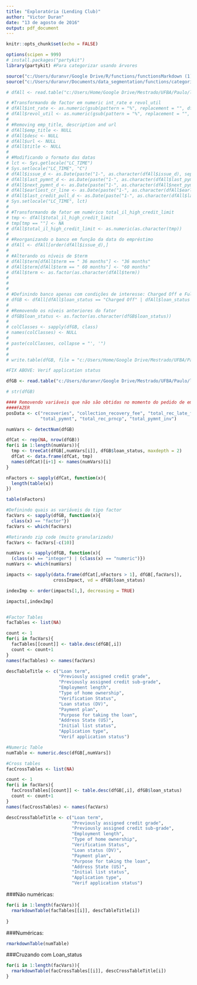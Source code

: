 ```yaml
---
title: "Exploratória (Lending Club)"
author: "Victor Duran"
date: "13 de agosto de 2016"
output: pdf_document
---
```


```r

knitr::opts_chunk$set(echo = FALSE)

options(scipen = 999)
# install.packages("partykit")
library(partykit) #Para categorizar usando árvores

source("c:/Users/duranvr/Google Drive/R/functions/functionsMarkdown (1).R", encoding = "UTF-8")
source("c:/Users/duranvr/Documents/data_segmentation/functions/categorize_impact.R", encoding = "UTF-8")
```


```r

# dfAll <- read.table("c:/Users/Home/Google Drive/Mestrado/UFBA/Paulo/lending club data/loanAll.csv", header = TRUE, sep = ";", encoding = "UTF-8")

# #Transformando de factor em numeric int_rate e revol_util
# dfAll$int_rate <- as.numeric(gsub(pattern = "%", replacement = "", dfAll$int_rate))
# dfAll$revol_util <- as.numeric(gsub(pattern = "%", replacement = "", dfAll$revol_util))
# 
# #Removing emp_title, description and url
# dfAll$emp_title <- NULL
# dfAll$desc <- NULL
# dfAll$url <- NULL
# dfAll$title <- NULL
# 
# #Modificando o formato das datas
# lct <- Sys.getlocale("LC_TIME")
# Sys.setlocale("LC_TIME", "C")
# dfAll$issue_d <- as.Date(paste("1-", as.character(dfAll$issue_d), sep = ""), format = "%d-%b-%Y")
# dfAll$last_pymnt_d <- as.Date(paste("1-", as.character(dfAll$last_pymnt_d), sep = ""), format = "%d-%b-%Y")
# dfAll$next_pymnt_d <- as.Date(paste("1-", as.character(dfAll$next_pymnt_d), sep = ""), format = "%d-%b-%Y")
# dfAll$earliest_cr_line <- as.Date(paste("1-", as.character(dfAll$earliest_cr_line), sep = ""), format = "%d-%b-%Y")
# dfAll$last_credit_pull_d <- as.Date(paste("1-", as.character(dfAll$last_credit_pull_d), sep = ""), format = "%d-%b-%Y")
# Sys.setlocale("LC_TIME", lct)
# 
# #Transformando de fator em numérico total_il_high_credit_limit
# tmp <- dfAll$total_il_high_credit_limit
# tmp[tmp == ""] <- NA
# dfAll$total_il_high_credit_limit <- as.numeric(as.character(tmp))
# 
# #Reorganizando o banco em função da data do empréstimo
# dfAll <- dfAll[order(dfAll$issue_d),]
# 
# #Alterando os níveis de $term
# dfAll$term[dfAll$term == " 36 months"] <- "36 months"
# dfAll$term[dfAll$term == " 60 months"] <- "60 months"
# dfAll$term <- as.factor(as.character(dfAll$term))
# 
# 
# 
# #Definindo banco apenas com condições de interesse: Charged Off e Fully Paid
# dfGB <- dfAll[dfAll$loan_status == "Charged Off" | dfAll$loan_status == "Fully Paid",]
# 
# #Removendo os níveis anteriores do fator
# dfGB$loan_status <- as.factor(as.character(dfGB$loan_status))
# 
# colClasses <- sapply(dfGB, class)
# names(colClasses) <- NULL
# 
# paste(colClasses, collapse = "', '")
# 
# 
# write.table(dfGB, file = "c:/Users/Home/Google Drive/Mestrado/UFBA/Paulo/lending club data/dfGB.csv", sep = ";", row.names = FALSE, dec = ".", qmethod = "double")

#FIX ABOVE: Verif application status

dfGB <- read.table("c:/Users/duranvr/Google Drive/Mestrado/UFBA/Paulo/lending club data/dfGB.csv", header = TRUE, sep = ";", encoding = "UTF-8", colClasses = c('integer', 'integer', 'integer', 'integer', 'numeric', 'factor', 'numeric', 'numeric', 'factor', 'factor', 'factor', 'factor', 'numeric', 'factor', 'Date', 'factor', 'factor', 'factor', 'factor', 'factor', 'numeric', 'integer', 'Date', 'integer', 'integer', 'integer', 'integer', 'integer', 'integer', 'numeric', 'integer', 'factor', 'numeric', 'numeric', 'numeric', 'numeric', 'numeric', 'numeric', 'numeric', 'numeric', 'numeric', 'Date', 'numeric', 'Date', 'Date', 'integer', 'integer', 'integer', 'factor', 'numeric', 'numeric', 'factor', 'integer', 'integer', 'integer', 'integer', 'integer', 'integer', 'integer', 'integer', 'integer', 'numeric', 'integer', 'integer', 'integer', 'numeric', 'integer', 'integer', 'integer', 'integer', 'integer', 'integer', 'integer', 'numeric', 'integer', 'integer', 'integer', 'integer', 'integer', 'integer', 'integer', 'integer', 'integer', 'integer', 'integer', 'integer', 'integer', 'integer', 'integer', 'integer', 'integer', 'integer', 'integer', 'integer', 'integer', 'integer', 'integer', 'integer', 'integer', 'numeric', 'numeric', 'integer', 'integer', 'integer', 'integer', 'integer', 'numeric'))

# str(dfGB)

#### Removendo variáveis que não são obtidas no momento do pedido de empréstimo ####
####FAZER
posData <- c("recoveries", "collection_recovery_fee", "total_rec_late_fee",
             "total_pymnt", "total_rec_prncp", "total_pymnt_inv")

```

```r

numVars <- detectNum(dfGB)

dfCat <- rep(NA, nrow(dfGB))
for(i in 1:length(numVars)){
  tmp <- treeCat(dfGB[,numVars[i]], dfGB$loan_status, maxdepth = 2)
  dfCat <- data.frame(dfCat, tmp)
  names(dfCat)[i+1] <- names(numVars)[i]
}

nFactors <- sapply(dfCat, function(x){
  length(table(x))
})

table(nFactors)

```

```r

#Definindo quais as variáveis do tipo factor
facVars <- sapply(dfGB, function(x){
  class(x) == "factor"})
facVars <- which(facVars)

#Retirando zip code (muito granularizado)
facVars <- facVars[-c(10)]

numVars <- sapply(dfGB, function(x){
  (class(x) == "integer") | (class(x) == "numeric")})
numVars <- which(numVars)

```


```r

impacts <- sapply(data.frame(dfCat[,nFactors > 1], dfGB[,facVars]), 
                  crossImpact, vd = dfGB$loan_status)

indexImp <- order(impacts[1,], decreasing = TRUE)

impacts[,indexImp]


```


```r

```

```r
#Factor Tables
facTables <- list(NA)

count <- 1
for(i in facVars){
  facTables[[count]] <- table.desc(dfGB[,i])
  count <- count+1
}
names(facTables) <- names(facVars)

descTableTitle <- c("Loan term",
                    "Previously assigned credit grade",
                    "Previously assigned credit sub-grade",
                    "Employment length",
                    "Type of home ownership",
                    "Verification Status",
                    "Loan status (DV)",
                    "Payment plan",
                    "Purpose for taking the loan",
                    "Address State (US)",
                    "Initial list status",
                    "Application type",
                    "Verif application status")

#Numeric Table
numTable <- numeric.desc(dfGB[,numVars])

#Cross tables
facCrossTables <- list(NA)

count <- 1
for(i in facVars){
  facCrossTables[[count]] <- table.desc(dfGB[,i], dfGB$loan_status)
  count <- count+1
}
names(facCrossTables) <- names(facVars)

descCrossTableTitle <- c("Loan term",
                         "Previously assigned credit grade",
                         "Previously assigned credit sub-grade",
                         "Employment length",
                         "Type of home ownership",
                         "Verification Status",
                         "Loan status (DV)",
                         "Payment plan",
                         "Purpose for taking the loan",
                         "Address State (US)",
                         "Initial list status",
                         "Application type",
                         "Verif application status")

```

###Não numéricas:


```r

for(i in 1:length(facVars)){
  rmarkdownTable(facTables[[i]], descTableTitle[i])
  
}

```


###Numéricas:
```r

rmarkdownTable(numTable)

```


###Cruzando com Loan_status

```r

for(i in 1:length(facVars)){
  rmarkdownTable(facCrossTables[[i]], descCrossTableTitle[i])
}


```

